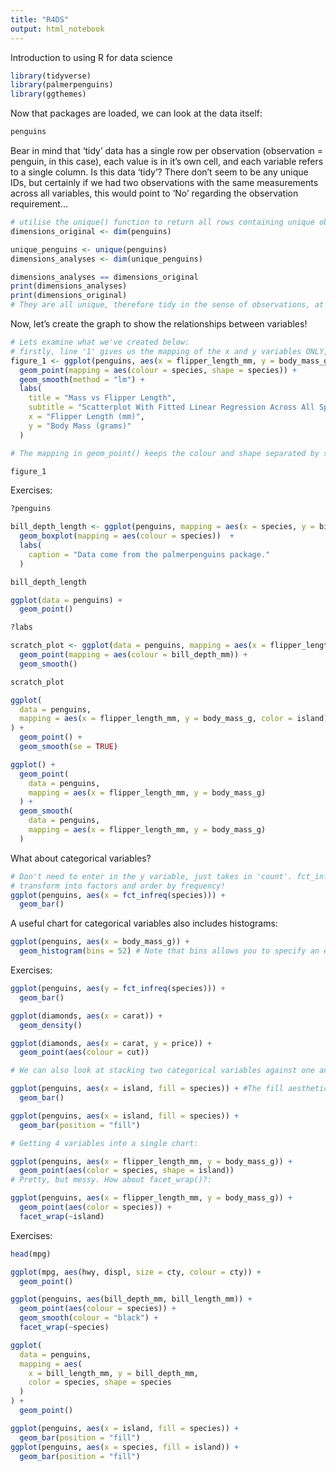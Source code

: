```yaml
---
title: "R4DS"
output: html_notebook
---
```

Introduction to using R for data science

```r
library(tidyverse)
library(palmerpenguins)
library(ggthemes)
```

Now that packages are loaded, we can look at the data itself:

```r
penguins
```
Bear in mind that 'tidy' data has a single row per observation (observation = penguin, in this case), each value is in it's own cell, and each variable refers to a single column. Is this data 'tidy'? There don't seem to be any unique IDs, but certainly if we had two observations with the same measurements across all variables, this would point to 'No' regarding the observation requirement...

```r
# utilise the unique() function to return all rows containing unique observation, check the count against the original dataset
dimensions_original <- dim(penguins)

unique_penguins <- unique(penguins)
dimensions_analyses <- dim(unique_penguins)

dimensions_analyses == dimensions_original
print(dimensions_analyses)
print(dimensions_original)
# They are all unique, therefore tidy in the sense of observations, at least.
```
Now, let's create the graph to show the relationships between variables!

```r
# Lets examine what we've created below:
# firstly, line '1' gives us the mapping of the x and y variables ONLY, leaving the rest as a choice. We can map the colour to species in any 'geom' function used if we wish to
figure_1 <- ggplot(penguins, aes(x = flipper_length_mm, y = body_mass_g)) +
  geom_point(mapping = aes(colour = species, shape = species)) + 
  geom_smooth(method = "lm") +
  labs(
    title = "Mass vs Flipper Length",
    subtitle = "Scatterplot With Fitted Linear Regression Across All Species",
    x = "Flipper Length (mm)",
    y = "Body Mass (grams)"
  )

# The mapping in geom_point() keeps the colour and shape separated by species only within the scatterpoints themselves. Thus, the line of best fit isn't separated by species/colour

figure_1
```
Exercises:

```r
?penguins
```

```r
bill_depth_length <- ggplot(penguins, mapping = aes(x = species, y = bill_depth_mm)) +
  geom_boxplot(mapping = aes(colour = species))  +
  labs(
    caption = "Data come from the palmerpenguins package."
  )

bill_depth_length
```
```r
ggplot(data = penguins) + 
  geom_point()
```
```r
?labs
```

```r
scratch_plot <- ggplot(data = penguins, mapping = aes(x = flipper_length_mm, y = body_mass_g)) +
  geom_point(mapping = aes(colour = bill_depth_mm)) +
  geom_smooth()

scratch_plot
```
```r
ggplot(
  data = penguins,
  mapping = aes(x = flipper_length_mm, y = body_mass_g, color = island)
) +
  geom_point() +
  geom_smooth(se = TRUE)
```

```r
ggplot() +
  geom_point(
    data = penguins,
    mapping = aes(x = flipper_length_mm, y = body_mass_g)
  ) +
  geom_smooth(
    data = penguins,
    mapping = aes(x = flipper_length_mm, y = body_mass_g)
  )
```
What about categorical variables?

```r
# Don't need to enter in the y variable, just takes in 'count'. fct_infreq allows you to
# transform into factors and order by frequency!
ggplot(penguins, aes(x = fct_infreq(species))) +
  geom_bar()
```

A useful chart for categorical variables also includes histograms:

```r
ggplot(penguins, aes(x = body_mass_g)) +
  geom_histogram(bins = 52) # Note that bins allows you to specify an exact number of bins, whereas bindwidth gives the width and then calculates the number of bins from that
```

Exercises:

```r
ggplot(penguins, aes(y = fct_infreq(species))) +
  geom_bar()
```

```r
ggplot(diamonds, aes(x = carat)) +
  geom_density()

ggplot(diamonds, aes(x = carat, y = price)) +
  geom_point(aes(colour = cut))
```
```r
# We can also look at stacking two categorical variables against one another

ggplot(penguins, aes(x = island, fill = species)) + #The fill aesthetic tells you how to colour the bars
  geom_bar()

ggplot(penguins, aes(x = island, fill = species)) +
  geom_bar(position = "fill")
```

```r
# Getting 4 variables into a single chart:

ggplot(penguins, aes(x = flipper_length_mm, y = body_mass_g)) +
  geom_point(aes(color = species, shape = island))
# Pretty, but messy. How about facet_wrap()?:

ggplot(penguins, aes(x = flipper_length_mm, y = body_mass_g)) +
  geom_point(aes(color = species)) +
  facet_wrap(~island)
```

Exercises:

```r
head(mpg)
```
```r
ggplot(mpg, aes(hwy, displ, size = cty, colour = cty)) +
  geom_point()
```

```r
ggplot(penguins, aes(bill_depth_mm, bill_length_mm)) +
  geom_point(aes(colour = species)) +
  geom_smooth(colour = "black") +
  facet_wrap(~species)
```

```r
ggplot(
  data = penguins,
  mapping = aes(
    x = bill_length_mm, y = bill_depth_mm, 
    color = species, shape = species
  )
) +
  geom_point()
```

```r
ggplot(penguins, aes(x = island, fill = species)) +
  geom_bar(position = "fill")
ggplot(penguins, aes(x = species, fill = island)) +
  geom_bar(position = "fill")
```
